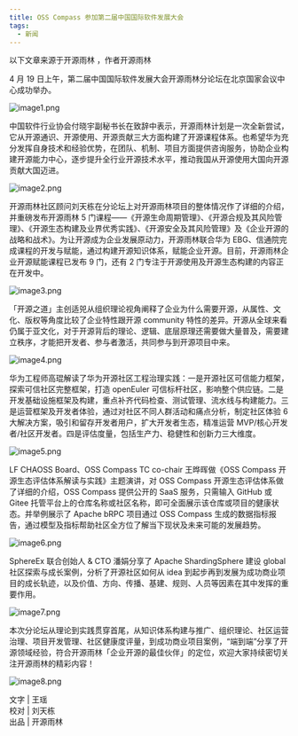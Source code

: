 ```yaml
---
title: OSS Compass 参加第二届中国国际软件发展大会
tags:
  - 新闻
---
```


以下文章来源于开源雨林 ，作者开源雨林

4 月 19 日上午，第二届中国国际软件发展大会开源雨林分论坛在北京国家会议中心成功举办。

<!--truncate-->

![image1.png](media/image1.png)

中国软件行业协会付晓宇副秘书长在致辞中表示，开源雨林计划是一次全新尝试，它从开源通识、开源使用、开源贡献三大方面构建了开源课程体系。也希望华为充分发挥自身技术和经验优势，在团队、机制、项目方面提供咨询服务，协助企业构建开源能力中心，逐步提升全行业开源技术水平，推动我国从开源使用大国向开源贡献大国迈进。

![image2.png](media/image2.jpg)

开源雨林社区顾问刘天栋在分论坛上对开源雨林项目的整体情况作了详细的介绍，并重磅发布开源雨林 5 门课程——《开源生命周期管理》、《开源合规及其风险管理》、《开源生态构建及业界优秀实践》、《开源安全及其风险管理》及《企业开源的战略和战术》。为让开源成为企业发展原动力，开源雨林联合华为 EBG、信通院完成课程的开发与赋能，通过构建开源知识体系，赋能企业开源。目前，开源雨林企业开源赋能课程已发布 9 门，还有 2 门专注于开源使用及开源生态构建的内容正在开发中。

![image3.png](media/image3.jpg)

「开源之道」主创适兕从组织理论视角阐释了企业为什么需要开源，从属性、文化、版权等角度比较了企业特性跟开源 community 特性的差异。开源从全球来看仍属于亚文化，对于开源背后的理论、逻辑、底层原理还需要做大量普及，需要建立秩序，才能把开发者、参与者激活，共同参与到开源项目中来。

![image4.png](media/image4.jpg)

华为工程师高琨解读了华为开源社区工程治理实践：一是开源社区可信能力框架，探索可信社区完整框架，打造 openEuler 可信标杆社区，影响整个供应链。二是开发基础设施框架及构建，重点补齐代码检查、测试管理、流水线与构建能力。三是运营框架及开发者体验，通过对社区不同人群活动和痛点分析，制定社区体验 6 大解决方案，吸引和留存开发者用户，扩大开发者生态，精准运营 MVP/核心开发者/社区开发者。四是评估度量，包括生产力、稳健性和创新力三大维度。

![image5.png](media/image5.jpg)

LF CHAOSS Board、OSS Compass TC co-chair 王晔晖做《OSS Compass 开源生态评估体系解读与实践》主题演讲，对 OSS Compass 开源生态评估体系做了详细的介绍，OSS Compass 提供公开的 SaaS 服务，只需输入 GitHub 或 Gitee 托管平台上的仓库名称或社区名称，即可全面展示该仓库或项目的健康状态。并举例展示了 Apache bRPC 项目通过 OSS Compass 生成的数据指标报告，通过模型及指标帮助社区全方位了解当下现状及未来可能的发展趋势。

![image6.png](media/image6.jpg)

SphereEx 联合创始人 & CTO 潘娟分享了 Apache ShardingSphere 建设 global 社区探索与成长案例，分析了开源社区如何从 idea 到起步再到发展为成功商业项目的成长轨迹，以及价值、方向、传播、基建、规则、人员等因素在其中发挥的重要作用。

![image7.png](media/image7.jpg)

本次分论坛从理论到实践贯穿首尾，从知识体系构建与推广、组织理论、社区运营治理、项目开发管理、社区健康度评量，到成功商业项目案例，“端到端”分享了开源领域经验，符合开源雨林「企业开源的最佳伙伴」的定位，欢迎大家持续密切关注开源雨林的精彩内容！

![image8.png](media/image8.jpg)

文字 | 王瑶  
校对 | 刘天栋  
出品 | 开源雨林
